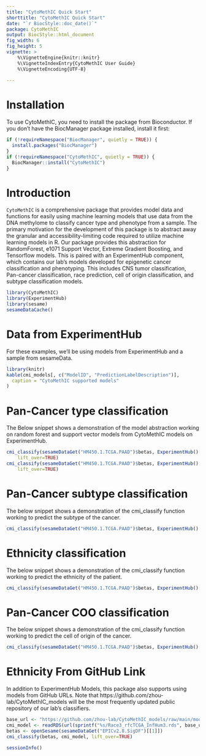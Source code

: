 ```yaml
---
title: "CytoMethIC Quick Start"
shorttitle: "CytoMethIC Quick Start"
date: "`r BiocStyle::doc_date()`"
package: CytoMethIC
output: BiocStyle::html_document
fig_width: 6
fig_height: 5
vignette: >
    %\VignetteEngine{knitr::knitr}
    %\VignetteIndexEntry{CytoMethIC User Guide}
    %\VignetteEncoding{UTF-8}
    
---
```

# Installation

To use CytoMethIC, you need to install the package from Bioconductor. If you
don't have the BiocManager package installed, install it first:

```r
if (!requireNamespace("BiocManager", quietly = TRUE)) {
  install.packages("BiocManager")
}
if (!requireNamespace("CytoMethIC", quietly = TRUE)) {
  BiocManager::install("CytoMethIC")
}
```
# Introduction

`CytoMethIC` is a comprehensive package that provides model data and functions
for easily using machine learning models that use data from the DNA methylome
to classify cancer type and phenotype from a sample. The primary motivation for
the development of this package is to abstract away the granular and
accessibility-limiting code required to utilize machine learning models in
R. Our package provides this abstraction for RandomForest, e1071 Support
Vector, Extreme Gradient Boosting, and Tensorflow models. This is paired with
an ExperimentHub component, which contains our lab's models developed for
epigenetic cancer classification and phenotyping. This includes CNS tumor
classification, Pan-cancer classification, race prediction, cell of origin
classification, and subtype classification models.

```r
library(CytoMethIC)
library(ExperimentHub)
library(sesame)
sesameDataCache()
```

# Data from ExperimentHub

For these examples, we'll be using models from ExperimentHub and a sample from
sesameData.

```r
library(knitr)
kable(cmi_models[, c("ModelID", "PredictionLabelDescription")],
  caption = "CytoMethIC supported models"
)
```

# Pan-Cancer type classification

The Below snippet shows a demonstration of the model abstraction working on
random forest and support vector models from CytoMethIC models on
ExperimentHub.

```r
cmi_classify(sesameDataGet("HM450.1.TCGA.PAAD")$betas, ExperimentHub()[["EH8395"]],
    lift_over=TRUE)
cmi_classify(sesameDataGet("HM450.1.TCGA.PAAD")$betas, ExperimentHub()[["EH8396"]],
    lift_over=TRUE)
```

# Pan-Cancer subtype classification

The below snippet shows a demonstration of the cmi_classify function working to
predict the subtype of the cancer.

```r
cmi_classify(sesameDataGet("HM450.1.TCGA.PAAD")$betas, ExperimentHub()[["EH8422"]])
```

# Ethnicity classification

The below snippet shows a demonstration of the cmi_classify function working to
predict the ethnicity of the patient.

```r
cmi_classify(sesameDataGet("HM450.1.TCGA.PAAD")$betas, ExperimentHub()[["EH8421"]])
```
# Pan-Cancer COO classification

The below snippet shows a demonstration of the cmi_classify function working to
predict the cell of origin of the cancer.

```r
cmi_classify(sesameDataGet("HM450.1.TCGA.PAAD")$betas, ExperimentHub()[["EH8423"]])
```

# Ethnicity From GitHub Link

In addition to ExperimentHub Models, this package also supports using models
from GitHub URLs. Note that https://github.com/zhou-lab/CytoMethIC_models will
be the most frequently updated public repository of our lab's classifiers.

```r
base_url <- "https://github.com/zhou-lab/CytoMethIC_models/raw/main/models"
cmi_model <- readRDS(url(sprintf("%s/Race3_rfcTCGA_InfHum3.rds", base_url)))
betas <- openSesame(sesameDataGet("EPICv2.8.SigDF")[[1]])
cmi_classify(betas, cmi_model, lift_over=TRUE)
```

```r
sessionInfo()
```
